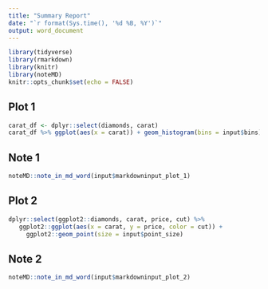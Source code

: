 ```yaml
---
title: "Summary Report"
date: "`r format(Sys.time(), '%d %B, %Y')`"
output: word_document
---
```



```r
library(tidyverse)
library(rmarkdown)
library(knitr)
library(noteMD)
knitr::opts_chunk$set(echo = FALSE)
```

## Plot 1

```r
carat_df <- dplyr::select(diamonds, carat)
carat_df %>% ggplot(aes(x = carat)) + geom_histogram(bins = input$bins)
```

## Note 1

```r
noteMD::note_in_md_word(input$markdowninput_plot_1)
```


## Plot 2

```r
dplyr::select(ggplot2::diamonds, carat, price, cut) %>%  
   ggplot2::ggplot(aes(x = carat, y = price, color = cut)) + 
     ggplot2::geom_point(size = input$point_size)
```

## Note 2

```r
noteMD::note_in_md_word(input$markdowninput_plot_2)
```
